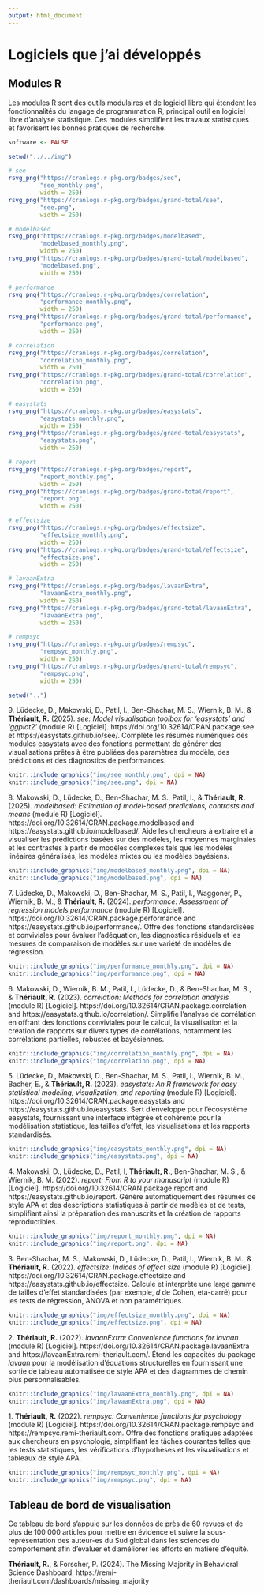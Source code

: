 ```yaml
---
output: html_document
---
```


# Logiciels que j'ai développés

## Modules R

\setlength{\parindent}{0in}
\setlength{\leftskip}{0in}
\footnotesize

Les modules R sont des outils modulaires et de logiciel libre qui étendent les fonctionnalités du langage de programmation R, principal outil en logiciel libre d'analyse statistique. Ces modules simplifient les travaux statistiques et favorisent les bonnes pratiques de recherche.

```r
software <- FALSE
```

\setlength{\parindent}{-0.4in}
\setlength{\leftskip}{0.4in}
\setlength{\parskip}{8pt}

```r
setwd("../../img")

# see
rsvg_png("https://cranlogs.r-pkg.org/badges/see", 
         "see_monthly.png",
         width = 250)
rsvg_png("https://cranlogs.r-pkg.org/badges/grand-total/see", 
         "see.png",
         width = 250)

# modelbased
rsvg_png("https://cranlogs.r-pkg.org/badges/modelbased", 
         "modelbased_monthly.png",
         width = 250)
rsvg_png("https://cranlogs.r-pkg.org/badges/grand-total/modelbased", 
         "modelbased.png",
         width = 250)

# performance
rsvg_png("https://cranlogs.r-pkg.org/badges/correlation", 
         "performance_monthly.png",
         width = 250)
rsvg_png("https://cranlogs.r-pkg.org/badges/grand-total/performance", 
         "performance.png",
         width = 250)

# correlation
rsvg_png("https://cranlogs.r-pkg.org/badges/correlation", 
         "correlation_monthly.png",
         width = 250)
rsvg_png("https://cranlogs.r-pkg.org/badges/grand-total/correlation", 
         "correlation.png",
         width = 250)

# easystats
rsvg_png("https://cranlogs.r-pkg.org/badges/easystats", 
         "easystats_monthly.png",
         width = 250)
rsvg_png("https://cranlogs.r-pkg.org/badges/grand-total/easystats", 
         "easystats.png",
         width = 250)

# report
rsvg_png("https://cranlogs.r-pkg.org/badges/report", 
         "report_monthly.png",
         width = 250)
rsvg_png("https://cranlogs.r-pkg.org/badges/grand-total/report", 
         "report.png",
         width = 250)

# effectsize
rsvg_png("https://cranlogs.r-pkg.org/badges/effectsize", 
         "effectsize_monthly.png",
         width = 250)
rsvg_png("https://cranlogs.r-pkg.org/badges/grand-total/effectsize", 
         "effectsize.png",
         width = 250)

# lavaanExtra
rsvg_png("https://cranlogs.r-pkg.org/badges/lavaanExtra", 
         "lavaanExtra_monthly.png",
         width = 250)
rsvg_png("https://cranlogs.r-pkg.org/badges/grand-total/lavaanExtra", 
         "lavaanExtra.png",
         width = 250)

# rempsyc
rsvg_png("https://cranlogs.r-pkg.org/badges/rempsyc", 
         "rempsyc_monthly.png",
         width = 250)
rsvg_png("https://cranlogs.r-pkg.org/badges/grand-total/rempsyc", 
         "rempsyc.png",
         width = 250)

setwd("..")
```

9\. Lüdecke, D., Makowski, D., Patil, I., Ben-Shachar, M. S., Wiernik, B. M., & **Thériault, R.** (2025). *see: Model visualisation toolbox for 'easystats' and 'ggplot2'* (module R) [Logiciel]. https://doi.org/10.32614/CRAN.package.see et https://easystats.github.io/see/. Complète les résumés numériques des modules easystats avec des fonctions permettant de générer des visualisations prêtes à être publiées des paramètres du modèle, des prédictions et des diagnostics de performances.

```r
knitr::include_graphics("img/see_monthly.png", dpi = NA)
knitr::include_graphics("img/see.png", dpi = NA)
```

8\. Makowski, D., Lüdecke, D., Ben-Shachar, M. S., Patil, I., & **Thériault, R.** (2025). *modelbased: Estimation of model-based predictions, contrasts and means* (module R) [Logiciel]. https://doi.org/10.32614/CRAN.package.modelbased and https://easystats.github.io/modelbased/. Aide les chercheurs à extraire et à visualiser les prédictions basées sur des modèles, les moyennes marginales et les contrastes à partir de modèles complexes tels que les modèles linéaires généralisés, les modèles mixtes ou les modèles bayésiens.

```r
knitr::include_graphics("img/modelbased_monthly.png", dpi = NA)
knitr::include_graphics("img/modelbased.png", dpi = NA)
```

7\. Lüdecke, D., Makowski, D., Ben-Shachar, M. S., Patil, I., Waggoner, P., Wiernik, B. M., & **Thériault, R.** (2024). *performance: Assessment of regression models performance* (module R) [Logiciel]. https://doi.org/10.32614/CRAN.package.performance and https://easystats.github.io/performance/. Offre des fonctions standardisées et conviviales pour évaluer l'adéquation, les diagnostics résiduels et les mesures de comparaison de modèles sur une variété de modèles de régression.

```r
knitr::include_graphics("img/performance_monthly.png", dpi = NA)
knitr::include_graphics("img/performance.png", dpi = NA)
```

6\. Makowski, D., Wiernik, B. M., Patil, I., Lüdecke, D., & Ben-Shachar, M. S., & **Thériault, R.** (2023). *correlation: Methods for correlation analysis* (module R) [Logiciel]. https://doi.org/10.32614/CRAN.package.correlation and https://easystats.github.io/correlation/. Simplifie l'analyse de corrélation en offrant des fonctions conviviales pour le calcul, la visualisation et la création de rapports sur divers types de corrélations, notamment les corrélations partielles, robustes et bayésiennes.

```r
knitr::include_graphics("img/correlation_monthly.png", dpi = NA)
knitr::include_graphics("img/correlation.png", dpi = NA)
```

5\. Lüdecke, D., Makowski, D., Ben-Shachar, M. S., Patil, I., Wiernik, B. M., Bacher, E., & **Thériault, R.** (2023). *easystats: An R framework for easy statistical modeling, visualization, and reporting* (module R) [Logiciel]. https://doi.org/10.32614/CRAN.package.easystats and https://easystats.github.io/easystats. Sert d'enveloppe pour l'écosystème easystats, fournissant une interface intégrée et cohérente pour la modélisation statistique, les tailles d'effet, les visualisations et les rapports standardisés.

```r
knitr::include_graphics("img/easystats_monthly.png", dpi = NA)
knitr::include_graphics("img/easystats.png", dpi = NA)
```

4\. Makowski, D., Lüdecke, D., Patil, I, **Thériault, R.**, Ben-Shachar, M. S., & Wiernik, B. M. (2022). *report: From R to your manuscript* (module R) [Logiciel]. https://doi.org/10.32614/CRAN.package.report and https://easystats.github.io/report. Génère automatiquement des résumés de style APA et des descriptions statistiques à partir de modèles et de tests, simplifiant ainsi la préparation des manuscrits et la création de rapports reproductibles.

```r
knitr::include_graphics("img/report_monthly.png", dpi = NA)
knitr::include_graphics("img/report.png", dpi = NA)
```

3\. Ben-Shachar, M. S., Makowski, D., Lüdecke, D., Patil, I., Wiernik, B. M., & **Thériault, R.** (2022). *effectsize: Indices of effect size* (module R) [Logiciel]. https://doi.org/10.32614/CRAN.package.effectsize and https://easystats.github.io/effectsize. Calcule et interprète une large gamme de tailles d’effet standardisées (par exemple, *d* de Cohen, eta-carré) pour les tests de régression, ANOVA et non paramétriques.

```r
knitr::include_graphics("img/effectsize_monthly.png", dpi = NA)
knitr::include_graphics("img/effectsize.png", dpi = NA)
```

2\. **Thériault, R.** (2022). *lavaanExtra: Convenience functions for lavaan* (module R) [Logiciel]. https://doi.org/10.32614/CRAN.package.lavaanExtra and https://lavaanExtra.remi-theriault.com/. Étend les capacités du package *lavaan* pour la modélisation d'équations structurelles en fournissant une sortie de tableau automatisée de style APA et des diagrammes de chemin plus personnalisables.

```r
knitr::include_graphics("img/lavaanExtra_monthly.png", dpi = NA)
knitr::include_graphics("img/lavaanExtra.png", dpi = NA)
```

1\. **Thériault, R.** (2022). *rempsyc: Convenience functions for psychology* (module R) [Logiciel]. https://doi.org/10.32614/CRAN.package.rempsyc and https://rempsyc.remi-theriault.com. Offre des fonctions pratiques adaptées aux chercheurs en psychologie, simplifiant les tâches courantes telles que les tests statistiques, les vérifications d'hypothèses et les visualisations et tableaux de style APA.

```r
knitr::include_graphics("img/rempsyc_monthly.png", dpi = NA)
knitr::include_graphics("img/rempsyc.png", dpi = NA)
```

## Tableau de bord de visualisation

\setlength{\parindent}{0in}
\setlength{\leftskip}{0in}

Ce tableau de bord s'appuie sur les données de près de 60 revues et de plus de 100 000 articles pour mettre en évidence et suivre la sous-représentation des auteur-es du Sud global dans les sciences du comportement afin d'évaluer et d'améliorer les efforts en matière d'équité.

\setlength{\parindent}{-0.4in}
\setlength{\leftskip}{0.4in}
\setlength{\parskip}{8pt}

**Thériault, R.**, & Forscher, P. (2024). The Missing Majority in Behavioral Science Dashboard. https://remi-theriault.com/dashboards/missing_majority
